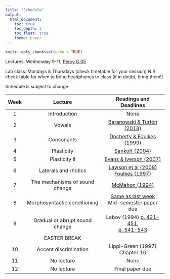 ```yaml
---
title: "Schedule"
output: 
  html_document:
    toc: true
    toc_depth: 2
    toc_float: true
    theme: paper
---
```




```r
knitr::opts_chunk$set(echo = TRUE)
```

Lectures: Wednesday 9-11, [Percy G.05](https://goo.gl/maps/BhkKtTjDFYE2)

Lab class: Mondays & Thursdays (check timetable for your session)
N.B. check table for when to bring headphones to class (if in doubt, bring them!)

Schedule is subject to change

| Week |             Lecture            |   Readings and Deadlines  |
|:----:|:------------------------------:|:-------------------------:|
|   1  |          Introduction          |            None           |
|   2  |             Vowels             |         [Baranowski & Turton (2018)](https://repository.upenn.edu/pwpl/vol24/iss2/2/)                  |
|   3  |           Consonants           | [Docherty & Foulkes (1999)](https://www.internationalphoneticassociation.org/icphs-proceedings/ICPhS1999/papers/p14_1037.pdf) |
|   4  |           Plasticity           |       [Sankoff (2004)](https://www.ling.upenn.edu/~gillian/PAPERS/Macaulay/MacaulayFINAL.t3.pdf) |
|   5  |          Plasticity II         | [Evans & Iverson (2007)](https://pdfs.semanticscholar.org/b95c/543bae330e36c8e37904edd16785cba5291d.pdf) |
|   6  |      Laterals and rhotics      |       [Lawson et al (2008)](https://repository.upenn.edu/cgi/viewcontent.cgi?article=1060&context=pwpl) <br>[Foulkes (1997)](https://repository.upenn.edu/pwpl/vol4/iss1/16/0)      |
|   7  | The mechanisms of sound change |       [McMahon (1994)](https://newcastle-my.sharepoint.com/:b:/g/personal/ndmt5_newcastle_ac_uk/EWU6Vvr2JVJMuNjUYf3h5_YB9VrpO3hOj_vTgp0xoLvFuw?e=HYbhXa)      |  
|   8  | Morphosyntactic conditioning |      [Same as last week](https://newcastle-my.sharepoint.com/:b:/g/personal/ndmt5_newcastle_ac_uk/EWU6Vvr2JVJMuNjUYf3h5_YB9VrpO3hOj_vTgp0xoLvFuw?e=HYbhXa)    <br> Mid-semester paper due       |
|   9  | Gradual or abrupt sound change  |          Labov (1994) [p. 421-451](https://newcastle-my.sharepoint.com/:b:/g/personal/ndmt5_newcastle_ac_uk/EdfWnSyiGopDtb52Rt4pZcQBpUgwLEG28uUvGY2JyGS4Ww?e=QRniWW), <br> [p. 541-543](https://newcastle-my.sharepoint.com/:b:/g/personal/ndmt5_newcastle_ac_uk/EVVfJwFYZOhJtFhKovpFqSUBJKhGZ3PO0LfNoAhhwZBK0A?e=w9brUf)          |
|      |          EASTER BREAK          |                           |
|  10  |      Accent discrimination     |     Lippi-Green (1997) Chapter 10    |
|  11  |      No lecture     |     None    |
|  12  |      No lecture     |     Final paper due    |